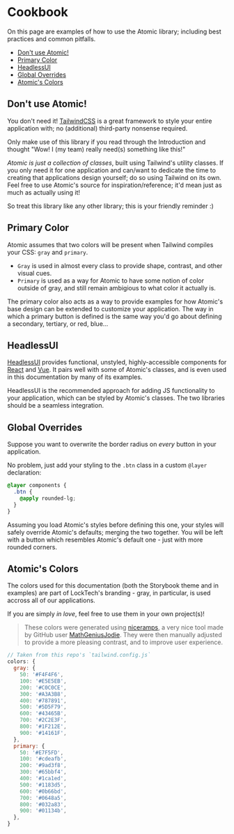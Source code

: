 
<Meta title="Documentation/Cookbook" />

# Cookbook

On this page are  examples of how to use the Atomic library; including best practices and common pitfalls.

* [Don't use Atomic!](#dont-use-atomic)
* [Primary Color](#primary-color)
* [HeadlessUI](#headlessui)
* [Global Overrides](#global-overrides)
* [Atomic's Colors](#atomics-colors)

## Don't use Atomic!

You don't need it! [TailwindCSS](https://tailwindcss.com) is a great framework to style your entire application with; no (additional) third-party nonsense required.

Only make use of this library if you read through the Introduction and thought "Wow! I (my team) really need(s) something like this!"

*Atomic is just a collection of classes*, built using Tailwind's utility classes. If you only need it for one application and can/want to dedicate the time
to creating that applications design yourself; do so using Tailwind on its own. Feel free to use Atomic's source for inspiration/reference; it'd mean just as much as actually using it!

So treat this library like any other library; this is your friendly reminder :)

## Primary Color

Atomic assumes that two colors will be present when Tailwind compiles your CSS: `gray` and `primary`.

* `Gray` is used in almost every class to provide shape, contrast, and other visual cues.
* `Primary` is used as a way for Atomic to have some notion of color outside of gray, and still remain ambigious to what color it actually is.

The primary color also acts as a way to provide examples for how Atomic's base design can be extended to customize your application.
The way in which a primary button is defined is the same way you'd go about defining a secondary, tertiary, or red, blue...

## HeadlessUI

[HeadlessUI](https://headlessui.dev/) provides functional, unstyled, highly-accessible components for [React](https://reactjs.org/) and [Vue](https://vuejs.org/).
It pairs well with some of Atomic's classes, and is even used in this documentation by many of its examples.

HeadlessUI is the recommended approach for adding JS functionality to your application, which can be styled by Atomic's classes.
The two libraries should be a seamless integration.

## Global Overrides

Suppose you want to overwrite the border radius on *every* button in your application.

No problem, just add your styling to the `.btn` class in a custom `@layer` declaration:

```css
@layer components {
  .btn {
    @apply rounded-lg;
  }
}
```

Assuming you load Atomic's styles before defining this one, your styles will safely override Atomic's defaults; merging the two together.
You will be left with a button which resembles Atomic's default one - just with more rounded corners.

## Atomic's Colors

The colors used for this documentation (both the Storybook theme and in examples) are part of LockTech's branding - gray, in particular, is used accross all of our applications.

If you are simply *in love*, feel free to use them in your own project(s)!

> These colors were generated using [niceramps](https://github.com/MathGeniusJodie/niceramps), a very nice tool made by GitHub user [MathGeniusJodie](https://github.com/MathGeniusJodie).
> They were then manually adjusted to provide a more pleasing contrast, and to improve user experience.

```js
// Taken from this repo's `tailwind.config.js`
colors: {
  gray: {
    50: '#F4F4F6',
    100: '#E5E5EB',
    200: '#C0C0CE',
    300: '#A3A3B8',
    400: '#787891',
    500: '#5D5F79',
    600: '#43465B',
    700: '#2C2E3F',
    800: '#1F212E',
    900: '#14161F',
  },
  primary: {
    50: '#E7F5FD',
    100: '#cdeafb',
    200: '#9ad3f8',
    300: '#65bbf4',
    400: '#1ca1ed',
    500: '#1183d5',
    600: '#0b66bd',
    700: '#0648a5',
    800: '#032a83',
    900: '#01134b',
  },
}
```